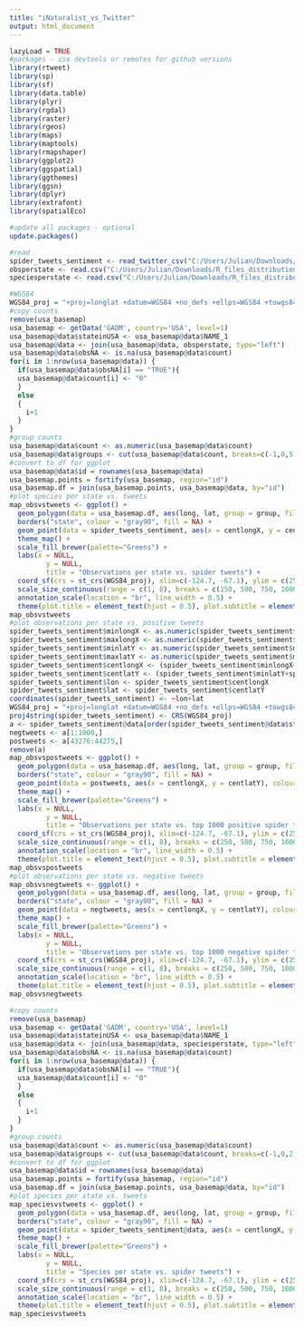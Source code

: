 ---
title: "iNaturalist_vs_Twitter"
output: html_document
---

```{r setup, include=FALSE, echo=FALSE}
lazyLoad = TRUE
#packages - use devtools or remotes for github versions
library(rtweet)
library(sp)
library(sf)
library(data.table)
library(plyr)
library(rgdal)
library(raster)
library(rgeos)
library(maps)
library(maptools)
library(rmapshaper)
library(ggplot2)
library(ggspatial)
library(ggthemes)
library(ggsn)
library(dplyr)
library(extrafont)
library(spatialEco)
```

```{r update}
#update all packages - optional
update.packages()
```

```{r read}
#read
spider_tweets_sentiment <- read_twitter_csv("C:/Users/Julian/Downloads/R_files_Twitter/data/spiders06062020BIGsentiment.csv", unflatten = FALSE)
obsperstate <- read.csv("C:/Users/Julian/Downloads/R_files_distribution/obsperstate.csv")
speciesperstate <- read.csv("C:/Users/Julian/Downloads/R_files_distribution/speciesperstate.csv")
```

```{r mapobservations}
#WGS84
WGS84_proj = "+proj=longlat +datum=WGS84 +no_defs +ellps=WGS84 +towgs84=0,0,0"
#copy counts
remove(usa_basemap)
usa_basemap <- getData('GADM', country='USA', level=1)
usa_basemap@data$stateinUSA <- usa_basemap@data$NAME_1
usa_basemap@data <- join(usa_basemap@data, obsperstate, type="left")
usa_basemap@data$obsNA <- is.na(usa_basemap@data$count)
for(i in 1:nrow(usa_basemap@data)) {
  if(usa_basemap@data$obsNA[i] == "TRUE"){
  usa_basemap@data$count[i] <- "0"
  }
  else
  {
    i+1
  }
}
#group counts
usa_basemap@data$count <- as.numeric(usa_basemap@data$count)
usa_basemap@data$groups <- cut(usa_basemap@data$count, breaks=c(-1,0,5,10,20,50,100,500,2500), labels=c("0","1-5","6-10","11-20","21-50","51-100","100-500",">500"))
#convert to df for ggplot
usa_basemap@data$id = rownames(usa_basemap@data)
usa_basemap.points = fortify(usa_basemap, region="id")
usa_basemap.df = join(usa_basemap.points, usa_basemap@data, by="id")
#plot species per state vs. tweets
map_obsvstweets <- ggplot() +  
  geom_polygon(data = usa_basemap.df, aes(long, lat, group = group, fill = groups)) +
  borders("state", colour = "gray90", fill = NA) +
  geom_point(data = spider_tweets_sentiment, aes(x = centlongX, y = centlatY), colour = 'blue', alpha = .03) +
  theme_map() +
  scale_fill_brewer(palette="Greens") +
  labs(x = NULL, 
         y = NULL, 
         title = "Observations per state vs. spider tweets") +
  coord_sf(crs = st_crs(WGS84_proj), xlim=c(-124.7, -67.1), ylim = c(25.2, 49.4)) +   annotation_north_arrow(style = north_arrow_fancy_orienteering, location = "tr", which_north = "true") + 
  scale_size_continuous(range = c(1, 8), breaks = c(250, 500, 750, 1000)) + 
  annotation_scale(location = "br", line_width = 0.5) + 
  theme(plot.title = element_text(hjust = 0.5), plot.subtitle = element_text(hjust = 0.5), legend.title = element_blank(), legend.background=element_blank()) 
map_obsvstweets
#plot observations per state vs. positive tweets
spider_tweets_sentiment$minlongX <- as.numeric(spider_tweets_sentiment$minlongX)
spider_tweets_sentiment$maxlongX <- as.numeric(spider_tweets_sentiment$maxlongX)
spider_tweets_sentiment$minlatY <- as.numeric(spider_tweets_sentiment$minlatY)
spider_tweets_sentiment$maxlatY <- as.numeric(spider_tweets_sentiment$maxlatY)
spider_tweets_sentiment$centlongX <- (spider_tweets_sentiment$minlongX+spider_tweets_sentiment$maxlongX)/2
spider_tweets_sentiment$centlatY <- (spider_tweets_sentiment$minlatY+spider_tweets_sentiment$maxlatY)/2
spider_tweets_sentiment$lon <- spider_tweets_sentiment$centlongX
spider_tweets_sentiment$lat <- spider_tweets_sentiment$centlatY
coordinates(spider_tweets_sentiment) <- ~lon+lat
WGS84_proj = "+proj=longlat +datum=WGS84 +no_defs +ellps=WGS84 +towgs84=0,0,0"
proj4string(spider_tweets_sentiment) <- CRS(WGS84_proj)
a <- spider_tweets_sentiment@data[order(spider_tweets_sentiment@data$stringsentiment), ]
negtweets <- a[1:1000,]
postweets <- a[43276:44275,]
remove(a)
map_obsvspostweets <- ggplot() +  
  geom_polygon(data = usa_basemap.df, aes(long, lat, group = group, fill = groups)) +
  borders("state", colour = "gray90", fill = NA) +
  geom_point(data = postweets, aes(x = centlongX, y = centlatY), colour = 'blue', alpha = .25) +
  theme_map() +
  scale_fill_brewer(palette="Greens") +
  labs(x = NULL, 
         y = NULL, 
         title = "Observations per state vs. top 1000 positive spider tweets") +
  coord_sf(crs = st_crs(WGS84_proj), xlim=c(-124.7, -67.1), ylim = c(25.2, 49.4)) +   annotation_north_arrow(style = north_arrow_fancy_orienteering, location = "tr", which_north = "true") + 
  scale_size_continuous(range = c(1, 8), breaks = c(250, 500, 750, 1000)) + 
  annotation_scale(location = "br", line_width = 0.5) + 
  theme(plot.title = element_text(hjust = 0.5), plot.subtitle = element_text(hjust = 0.5), legend.title = element_blank(), legend.background=element_blank()) 
map_obsvspostweets
#plot observations per state vs. negative tweets
map_obsvsnegtweets <- ggplot() +  
  geom_polygon(data = usa_basemap.df, aes(long, lat, group = group, fill = groups)) +
  borders("state", colour = "gray90", fill = NA) +
  geom_point(data = negtweets, aes(x = centlongX, y = centlatY), colour = 'red', alpha = .25) +
  theme_map() +
  scale_fill_brewer(palette="Greens") +
  labs(x = NULL, 
         y = NULL, 
         title = "Observations per state vs. top 1000 negative spider tweets") +
  coord_sf(crs = st_crs(WGS84_proj), xlim=c(-124.7, -67.1), ylim = c(25.2, 49.4)) +   annotation_north_arrow(style = north_arrow_fancy_orienteering, location = "tr", which_north = "true") + 
  scale_size_continuous(range = c(1, 8), breaks = c(250, 500, 750, 1000)) + 
  annotation_scale(location = "br", line_width = 0.5) + 
  theme(plot.title = element_text(hjust = 0.5), plot.subtitle = element_text(hjust = 0.5), legend.title = element_blank(), legend.background=element_blank()) 
map_obsvsnegtweets
```

```{r mapspecies}
#copy counts
remove(usa_basemap)
usa_basemap <- getData('GADM', country='USA', level=1)
usa_basemap@data$stateinUSA <- usa_basemap@data$NAME_1
usa_basemap@data <- join(usa_basemap@data, speciesperstate, type="left")
usa_basemap@data$obsNA <- is.na(usa_basemap@data$count)
for(i in 1:nrow(usa_basemap@data)) {
  if(usa_basemap@data$obsNA[i] == "TRUE"){
  usa_basemap@data$count[i] <- "0"
  }
  else
  {
    i+1
  }
}
#group counts
usa_basemap@data$count <- as.numeric(usa_basemap@data$count)
usa_basemap@data$groups <- cut(usa_basemap@data$count, breaks=c(-1,0,2,5,10), labels=c("0","1-2","3-5","6-9"))
#convert to df for ggplot
usa_basemap@data$id = rownames(usa_basemap@data)
usa_basemap.points = fortify(usa_basemap, region="id")
usa_basemap.df = join(usa_basemap.points, usa_basemap@data, by="id")
#plot species per state vs. tweets
map_speciesvstweets <- ggplot() +  
  geom_polygon(data = usa_basemap.df, aes(long, lat, group = group, fill = groups)) +
  borders("state", colour = "gray90", fill = NA) +
  geom_point(data = spider_tweets_sentiment@data, aes(x = centlongX, y = centlatY), colour = 'blue', alpha = .03) +
  theme_map() +
  scale_fill_brewer(palette="Greens") +
  labs(x = NULL, 
         y = NULL, 
         title = "Species per state vs. spider tweets") +
  coord_sf(crs = st_crs(WGS84_proj), xlim=c(-124.7, -67.1), ylim = c(25.2, 49.4)) +   annotation_north_arrow(style = north_arrow_fancy_orienteering, location = "tr", which_north = "true") + 
  scale_size_continuous(range = c(1, 8), breaks = c(250, 500, 750, 1000)) + 
  annotation_scale(location = "br", line_width = 0.5) + 
  theme(plot.title = element_text(hjust = 0.5), plot.subtitle = element_text(hjust = 0.5), legend.title = element_blank(), legend.background=element_blank()) 
map_speciesvstweets
```